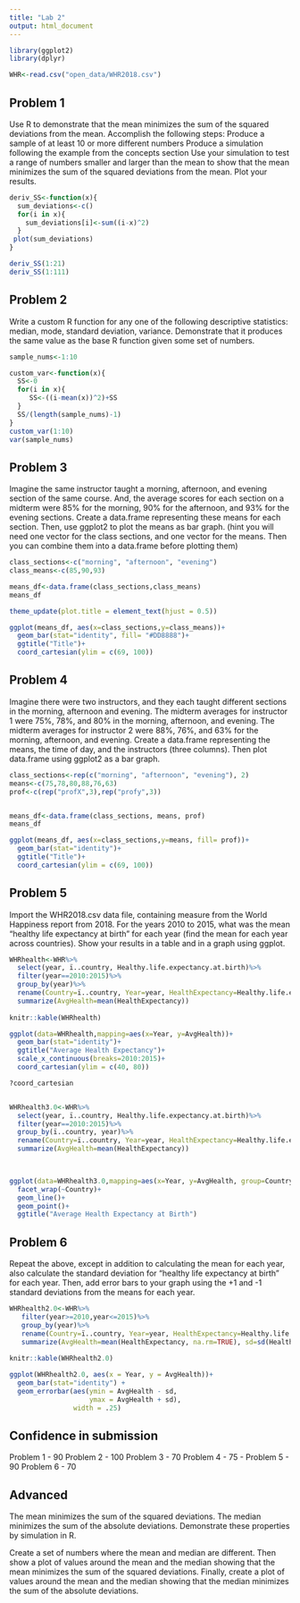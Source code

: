 ```yaml
---
title: "Lab 2"
output: html_document
---
```


 
```r
library(ggplot2)
library(dplyr)

WHR<-read.csv("open_data/WHR2018.csv")
```



## Problem 1
Use R to demonstrate that the mean minimizes the sum of the squared deviations from the mean. 
Accomplish the following steps:
Produce a sample of at least 10 or more different numbers
Produce a simulation following the example from the concepts section
Use your simulation to test a range of numbers smaller and larger than the mean to show that the mean minimizes the sum of the squared deviations from the mean.
Plot your results.
```r
deriv_SS<-function(x){
  sum_deviations<-c()
  for(i in x){
    sum_deviations[i]<-sum((i-x)^2)
  }
 plot(sum_deviations)
}

deriv_SS(1:21)  
deriv_SS(1:111)

```


## Problem 2
Write a custom R function for any one of the following descriptive statistics: median, mode, standard deviation, variance. Demonstrate that it produces the same value as the base R function given some set of numbers.
```r
sample_nums<-1:10

custom_var<-function(x){
  SS<-0
  for(i in x){
     SS<-((i-mean(x))^2)+SS
  }
  SS/(length(sample_nums)-1)
}
custom_var(1:10)
var(sample_nums)

```


## Problem 3
Imagine the same instructor taught a morning, afternoon, and evening section of the same course. And, the average scores for each section on a midterm were 85% for the morning, 90% for the afternoon, and 93% for the evening sections. Create a data.frame representing these means for each section. Then, use ggplot2 to plot the means as bar graph. (hint you will need one vector for the class sections, and one vector for the means. Then you can combine them into a data.frame before plotting them)
```r
class_sections<-c("morning", "afternoon", "evening")
class_means<-c(85,90,93)

means_df<-data.frame(class_sections,class_means)
means_df

theme_update(plot.title = element_text(hjust = 0.5))

ggplot(means_df, aes(x=class_sections,y=class_means))+
  geom_bar(stat="identity", fill= "#DD8888")+
  ggtitle("Title")+
  coord_cartesian(ylim = c(69, 100))

```


## Problem 4
Imagine there were two instructors, and they each taught different sections in the morning, afternoon and evening. The midterm averages for instructor 1 were 75%, 78%, and 80% in the morning, afternoon, and evening. The midterm averages for instructor 2 were 88%, 76%, and 63% for the morning, afternoon, and evening. Create a data.frame representing the means, the time of day, and the instructors (three columns). Then plot data.frame using ggplot2 as a bar graph.
```r
class_sections<-rep(c("morning", "afternoon", "evening"), 2)
means<-c(75,78,80,88,76,63)
prof<-c(rep("profX",3),rep("profy",3))


means_df<-data.frame(class_sections, means, prof)
means_df

ggplot(means_df, aes(x=class_sections,y=means, fill= prof))+
  geom_bar(stat="identity")+
  ggtitle("Title")+
  coord_cartesian(ylim = c(69, 100))
```


## Problem 5
Import the WHR2018.csv data file, containing measure from the World Happiness report from 2018. For the years 2010 to 2015, what was the mean “healthy life expectancy at birth” for each year (find the mean for each year across countries). Show your results in a table and in a graph using ggplot.
```r
WHRhealth<-WHR%>%
  select(year, ï..country, Healthy.life.expectancy.at.birth)%>%
  filter(year==2010:2015)%>%
  group_by(year)%>%
  rename(Country=ï..country, Year=year, HealthExpectancy=Healthy.life.expectancy.at.birth)%>%
  summarize(AvgHealth=mean(HealthExpectancy))
  
knitr::kable(WHRhealth)

ggplot(data=WHRhealth,mapping=aes(x=Year, y=AvgHealth))+
  geom_bar(stat="identity")+
  ggtitle("Average Health Expectancy")+
  scale_x_continuous(breaks=2010:2015)+
  coord_cartesian(ylim = c(40, 80))

?coord_cartesian


WHRhealth3.0<-WHR%>%
  select(year, ï..country, Healthy.life.expectancy.at.birth)%>%
  filter(year==2010:2015)%>%
  group_by(ï..country, year)%>%
  rename(Country=ï..country, Year=year, HealthExpectancy=Healthy.life.expectancy.at.birth)%>%
  summarize(AvgHealth=mean(HealthExpectancy))
  


ggplot(data=WHRhealth3.0,mapping=aes(x=Year, y=AvgHealth, group=Country, color=Country))+
  facet_wrap(~Country)+
  geom_line()+
  geom_point()+
  ggtitle("Average Health Expectancy at Birth")

```


## Problem 6
Repeat the above, except in addition to calculating the mean for each year, also calculate the standard deviation for “healthy life expectancy at birth” for each year. Then, add error bars to your graph using the +1 and -1 standard deviations from the means for each year.
```r
WHRhealth2.0<-WHR%>%
   filter(year>=2010,year<=2015)%>%
   group_by(year)%>%
   rename(Country=ï..country, Year=year, HealthExpectancy=Healthy.life.expectancy.at.birth)%>%
   summarize(AvgHealth=mean(HealthExpectancy, na.rm=TRUE), sd=sd(HealthExpectancy, na.rm=TRUE))
   
knitr::kable(WHRhealth2.0)

ggplot(WHRhealth2.0, aes(x = Year, y = AvgHealth))+
  geom_bar(stat="identity") +
  geom_errorbar(aes(ymin = AvgHealth - sd,
                    ymax = AvgHealth + sd),
                width = .25)

```

## Confidence in submission

Problem 1 - 90
Problem 2 - 100
Problem 3 - 70
Problem 4 - 75 - 
Problem 5 - 90
Problem 6 - 70


## Advanced

The mean minimizes the sum of the squared deviations. The median minimizes the sum of the absolute deviations. Demonstrate these properties by simulation in R.

Create a set of numbers where the mean and median are different. Then show a plot of values around the mean and the median showing that the mean minimizes the sum of the squared deviations. Finally, create a plot of values around the mean and the median showing that the median minimizes the sum of the absolute deviations.
```r

```


